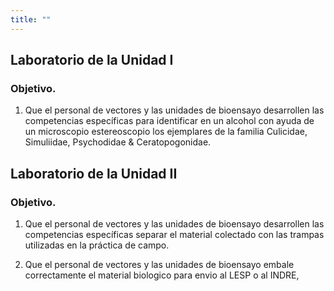 ```yaml
---
title: ""
---
```


## Laboratorio de la Unidad I

### Objetivo.

1. Que el personal de vectores y las unidades de bioensayo desarrollen las competencias específicas para identificar en un alcohol con ayuda de un microscopio estereoscopio los ejemplares de la familia Culicidae, Simuliidae, Psychodidae & Ceratopogonidae.


## Laboratorio de la Unidad II

### Objetivo.

1. Que el personal de vectores y las unidades de bioensayo desarrollen las competencias específicas separar el material colectado con las trampas utilizadas en la práctica de campo.

2. Que el personal de vectores y las unidades de bioensayo embale correctamente el material biologico para envio al LESP o al INDRE,




